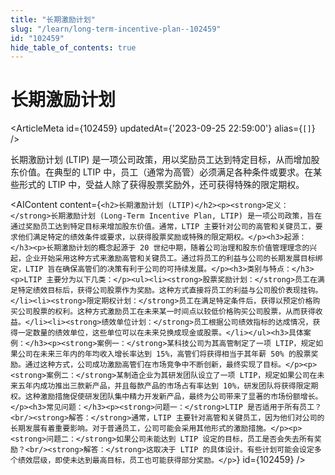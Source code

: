```yaml
---
title: "长期激励计划"
slug: "/learn/long-term-incentive-plan--102459"
id: "102459"
hide_table_of_contents: true
---
```



# 长期激励计划

<ArticleMeta id={102459} updatedAt={'2023-09-25 22:59:00'} alias={`[]`} />
<div className='border-solid border-b border-t-0 my-4 border-[var(--ifm-color-gray-300)]' />

长期激励计划 (LTIP) 是一项公司政策，用以奖励员工达到特定目标，从而增加股东价值。在典型的 LTIP 中，员工（通常为高管）必须满足各种条件或要求。在某些形式的 LTIP 中，受益人除了获得股票奖励外，还可获得特殊的限定期权。

<AIContent content={`<h2>长期激励计划 (LTIP)</h2><p><strong>定义：</strong>长期激励计划 (Long-Term Incentive Plan, LTIP) 是一项公司政策，旨在通过奖励员工达到特定目标来增加股东价值。通常，LTIP 主要针对公司的高管和关键员工，要求他们满足特定的绩效条件或要求，以获得股票奖励或特殊的限定期权。</p><h3>起源：</h3><p>长期激励计划的概念起源于 20 世纪中期，随着公司治理和股东价值管理理念的兴起，企业开始采用这种方式来激励高管和关键员工。通过将员工的利益与公司的长期发展目标绑定，LTIP 旨在确保高管们的决策有利于公司的可持续发展。</p><h3>类别与特点：</h3><p>LTIP 主要分为以下几类：</p><ul><li><strong>股票奖励计划：</strong>员工在满足特定绩效目标后，获得公司股票作为奖励。这种方式直接将员工的利益与公司股价表现挂钩。</li><li><strong>限定期权计划：</strong>员工在满足特定条件后，获得以预定价格购买公司股票的权利。这种方式激励员工在未来某一时间点以较低价格购买公司股票，从而获得收益。</li><li><strong>绩效单位计划：</strong>员工根据公司绩效指标的达成情况，获得一定数量的绩效单位，这些单位可以在未来兑换成现金或股票。</li></ul><h3>具体案例：</h3><p><strong>案例一：</strong>某科技公司为其高管制定了一项 LTIP，规定如果公司在未来三年内的年均收入增长率达到 15%，高管们将获得相当于其年薪 50% 的股票奖励。通过这种方式，公司成功激励高管们在市场竞争中不断创新，最终实现了目标。</p><p><strong>案例二：</strong>某制造企业为其研发团队设立了一项 LTIP，规定如果公司在未来五年内成功推出三款新产品，并且每款产品的市场占有率达到 10%，研发团队将获得限定期权。这种激励措施促使研发团队集中精力开发新产品，最终为公司带来了显著的市场份额增长。</p><h3>常见问题：</h3><p><strong>问题一：</strong>LTIP 是否适用于所有员工？<br/><strong>解答：</strong>通常，LTIP 主要针对高管和关键员工，因为他们对公司的长期发展有着重要影响。对于普通员工，公司可能会采用其他形式的激励措施。</p><p><strong>问题二：</strong>如果公司未能达到 LTIP 设定的目标，员工是否会失去所有奖励？<br/><strong>解答：</strong>这取决于 LTIP 的具体设计。有些计划可能会设定多个绩效层级，即使未达到最高目标，员工也可能获得部分奖励。</p>`} id={102459} />
